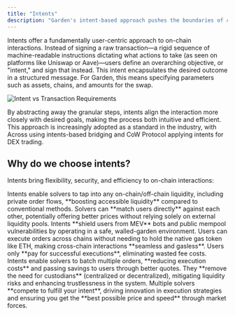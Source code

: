 ```yaml
---
title: "Intents"
description: "Garden's intent-based approach pushes the boundaries of cross-chain interactions"
---
```


Intents offer a fundamentally user-centric approach to on-chain interactions. Instead of signing a raw transaction—a rigid sequence of machine-readable instructions dictating what actions to take (as seen on platforms like Uniswap or Aave)—users define an overarching objective, or "intent," and sign that instead. This intent encapsulates the desired outcome in a structured message. For Garden, this means specifying parameters such as assets, chains, and amounts for the swap.

<Frame>
  <img src="/images/transaction-requirements.png" alt="Intent vs Transaction Requirements" />
</Frame>

By abstracting away the granular steps, intents align the interaction more closely with desired goals, making the process both intuitive and efficient. This approach is increasingly adopted as a standard in the industry, with Across using intents-based bridging and CoW Protocol applying intents for DEX trading.

## Why do we choose intents?

Intents bring flexibility, security, and efficiency to on-chain interactions:

<CardGroup cols={2}>
  <Card title="Enhanced Liquidity" icon="droplet">
    Intents enable solvers to tap into any on-chain/off-chain liquidity, including private order flows, **boosting accessible liquidity** compared to conventional methods.
  </Card>
  <Card title="Direct User Matching" icon="handshake">
    Solvers can **match users directly** against each other, potentially offering better prices without relying solely on external liquidity pools.
  </Card>
  <Card title="MEV Protection" icon="shield">
    Intents **shield users from MEV** bots and public mempool vulnerabilities by operating in a safe, walled-garden environment.
  </Card>
  <Card title="Gasless Experience" icon="gas-pump">
    Users can execute orders across chains without needing to hold the native gas token like ETH, making cross-chain interactions **seamless and gasless**.
  </Card>
  <Card title="Pay for Success" icon="medal">
    Users only **pay for successful executions**, eliminating wasted fee costs.
  </Card>
  <Card title="Cost Efficiency" icon="coins">
    Intents enable solvers to batch multiple orders, **reducing execution costs** and passing savings to users through better quotes.
  </Card>
  <Card title="No Custodians" icon="lock-open">
    They **remove the need for custodians** (centralized or decentralized), mitigating liquidity risks and enhancing trustlessness in the system.
  </Card>
  <Card title="Competitive Execution" icon="trophy">
    Multiple solvers **compete to fulfill your intent**, driving innovation in execution strategies and ensuring you get the **best possible price and speed** through market forces.
  </Card>
</CardGroup> 